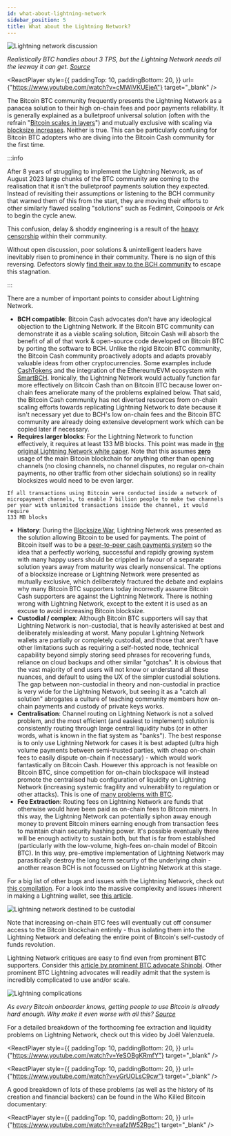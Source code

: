 ```yaml
---
id: what-about-lightning-network
sidebar_position: 5
title: What about the Lightning Network?
---
```



<img src={lightningDebateUrl} alt="Lightning network discussion" />

_Realistically BTC handles about 3 TPS, but the Lightning Network needs all the leeway it can get. [Source](https://twitter.com/kzKallisti/status/1634369237564178435)_

<ReactPlayer
  style={{
    paddingTop: 10,
    paddingBottom: 20,
  }}
  url={"https://www.youtube.com/watch?v=cMWiVKUEjeA"}
  target="_blank"
/>

The Bitcoin BTC community frequently presents the Lightning Network as a panacea solution to their high on-chain fees and poor payments reliability. It is generally explained as a bulletproof universal solution (often with the refrain "[Bitcoin scales in layers](/faqs/BCH-vs-BTC/doesnt-bitcoin-scale-in-layers)") and mutually exclusive with scaling via [blocksize increases](/faqs/BCH/will-bch-raise-its-blocksize). Neither is true. This can be particularly confusing for Bitcoin BTC adopters who are diving into the Bitcoin Cash community for the first time.

:::info

After 8 years of struggling to implement the Lightning Network, as of August 2023 large chunks of the BTC community are coming to the realisation that it isn't the bulletproof payments solution they expected. Instead of revisiting their assumptions or listening to the BCH community that warned them of this from the start, they are moving their efforts to other similarly flawed scaling "solutions" such as Fedimint, Coinpools or Ark to begin the cycle anew.

This confusion, delay & shoddy engineering is a result of the [heavy censorship](/faqs/BCH-vs-BTC/why-is-there-so-much-censorship-in-btc) within their community.

Without open discussion, poor solutions & unintelligent leaders have inevitably risen to prominence in their community. There is no sign of this reversing. Defectors slowly [find their way to the BCH community](/faqs/BCH-vs-BTC/can-bch-flip-btc) to escape this stagnation.

:::

There are a number of important points to consider about Lightning Network.

- **BCH compatible**: Bitcoin Cash advocates don't have any ideological objection to the Lightning Network. If the Bitcoin BTC community can demonstrate it as a viable scaling solution, Bitcoin Cash will absorb the benefit of all of that work & open-source code developed on Bitcoin BTC by porting the software to BCH. Unlike the rigid Bitcoin BTC community, the Bitcoin Cash community proactively adopts and adapts provably valuable ideas from other cryptocurrencies. Some examples include [CashTokens](/faqs/Tech/what-is-cashtokens) and the integration of the Ethereum/EVM ecosystem with [SmartBCH](/faqs/SmartBCH/what-is-smart-bch). Ironically, the Lightning Network would actually function far more effectively on Bitcoin Cash than on Bitcoin BTC because lower on-chain fees ameliorate many of the problems explained below. That said, the Bitcoin Cash community has not diverted resources from on-chain scaling efforts towards replicating Lightning Network to date because it isn't necessary yet due to BCH's low on-chain fees and the Bitcoin BTC community are already doing extensive development work which can be copied later if necessary.
- **Requires larger blocks**: For the Lightning Network to function effectively, it requires at least 133 MB blocks. This point was made in [the original Lightning Network white paper](https://lightning.network/lightning-network-paper.pdf). Note that this assumes **<u>zero</u>** usage of the main Bitcoin blockchain for anything other than opening channels (no closing channels, no channel disputes, no regular on-chain payments, no other traffic from other sidechain solutions) so in reality blocksizes would need to be even larger.

```
If all transactions using Bitcoin were conducted inside a network of
micropayment channels, to enable 7 billion people to make two channels
per year with unlimited transactions inside the channel, it would require
133 MB blocks
```

- **History**: During the [Blocksize War](/start#episode-8-of-10-bitcoin-cash), Lightning Network was presented as the solution allowing Bitcoin to be used for payments. The point of Bitcoin itself was to be a [peer-to-peer cash payments system](/bitcoin.pdf) so the idea that a perfectly working, successful and rapidly growing system with many happy users should be crippled in favour of a separate solution years away from maturity was clearly nonsensical. The options of a blocksize increase or Lightning Network were presented as mutually exclusive, which deliberately fractured the debate and explains why many Bitcoin BTC supporters today incorrectly assume Bitcoin Cash supporters are against the Lightning Network. There is nothing wrong with Lightning Network, except to the extent it is used as an excuse to avoid increasing Bitcoin blocksize.
- **Custodial / complex**: Although Bitcoin BTC supporters will say that Lightning Network is non-custodial, that is heavily asterisked at best and deliberately misleading at worst. Many popular Lightning Network wallets are partially or completely custodial, and those that aren't have other limitations such as requiring a self-hosted node, technical capability beyond simply storing seed phrases for recovering funds, reliance on cloud backups and other similar "gotchas". It is obvious that the vast majority of end users will not know or understand all these nuances, and default to using the UX of the simpler custodial solutions. The gap between non-custodial in theory and non-custodial in practice is very wide for the Lightning Network, but seeing it as a "catch all solution" abrogates a culture of teaching community members how on-chain payments and custody of private keys works.
- **Centralisation**: Channel routing on Lightning Network is not a solved problem, and the most efficient (and easiest to implement) solution is consistently routing through large central liquidity hubs (or in other words, what is known in the fiat system as "banks"). The best response is to only use Lightning Network for cases it is best adapted (ultra high volume payments between semi-trusted parties, with cheap on-chain fees to easily dispute on-chain if necessary) - which would work fantastically on Bitcoin Cash. However this approach is not feasible on Bitcoin BTC, since competition for on-chain blockspace will instead promote the centralised hub configuration of liquidity on Lightning Network (increasing systemic fragility and vulnerability to regulation or other attacks). This is one of [many problems with BTC](/faqs/BCH-vs-BTC/whats-wrong-with-bitcoin-btc).
- **Fee Extraction**: Routing fees on Lightning Network are funds that otherwise would have been paid as on-chain fees to Bitcoin miners. In this way, the Lightning Network can potentially siphon away enough money to prevent Bitcoin miners earning enough from transaction fees to maintain chain security hashing power. It's possible eventually there will be enough activity to sustain both, but that is far from established (particularly with the low-volume, high-fees on-chain model of Bitcoin BTC). In this way, pre-emptive implementation of Lightning Network may parasitically destroy the long term security of the underlying chain - another reason BCH is not focussed on Lightning Network at this stage.

For a big list of other bugs and issues with the Lightning Network, check out [this compilation](https://github.com/davidshares/Lightning-Network). For a look into the massive complexity and issues inherent in making a Lightning wallet, see [this article](https://medium.com/@ACINQ/introducing-phoenix-5c5cc76c7f9e).

<img
  src={lightningForNowUrl}
  alt="Lightning network destined to be custodial"
/>

Note that increasing on-chain BTC fees will eventually cut off consumer access to the Bitcoin blockchain entirely - thus isolating them into the Lightning Network and defeating the entire point of Bitcoin's self-custody of funds revolution.

Lightning Network critiques are easy to find even from prominent BTC supporters. Consider this [article by prominent BTC advocate Shinobi](https://medium.com/block-digest-mempool/lightning-network-yield-and-incentives-b2b624375094). Other prominent BTC Lightning advocates will readily admit that the system is incredibly complicated to use and/or scale.

<img src={lightningComplications} alt="Lightning complications" />

_As every Bitcoin onboarder knows, getting people to use Bitcoin is already hard enough. Why make it even worse with all this? [Source](https://blog.lopp.net/lightning-network-liquidity-management-guide/)_

For a detailed breakdown of the forthcoming fee extraction and liquidity problems on Lightning Network, check out this video by Joël Valenzuela.

<ReactPlayer
  style={{
    paddingTop: 10,
    paddingBottom: 20,
  }}
  url={"https://www.youtube.com/watch?v=YeSOBgKRmfY"}
  target="_blank"
/>

<ReactPlayer
  style={{
    paddingTop: 10,
    paddingBottom: 20,
  }}
  url={"https://www.youtube.com/watch?v=yGrUOLsC9cw"}
  target="_blank"
/>

A good breakdown of lots of these problems (as well as the history of its creation and financial backers) can be found in the Who Killed Bitcoin documentary:

<ReactPlayer
  style={{
    paddingTop: 10,
    paddingBottom: 20,
  }}
  url={"https://www.youtube.com/watch?v=eafzIW52Rgc"}
  target="_blank"
/>
